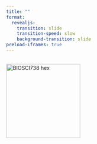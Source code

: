 ```yaml
---
title: ""
format:
  revealjs:
    transition: slide
    transition-speed: slow
    background-transition: slide
preload-iframes: true
---
```


## {background-iframe="src/index.html"}

<img src="https://raw.githubusercontent.com/BIOSCI738/cowstats/main/img/coxhex.png" alt="BIOSCI738 hex" width="200" height="200">

## {background-image="https://raw.githubusercontent.com/BIOSCI738/cowstats/main/img/statistical_inference.png" background-size="contain"}

## {background-image="https://raw.githubusercontent.com/BIOSCI738/cowstats/main/img/randomisation.png" background-size="contain"}

## {background-image="https://raw.githubusercontent.com/BIOSCI738/cowstats/main/img/bootstrapping.png" background-size="contain"}

## {background-image="https://raw.githubusercontent.com/BIOSCI738/cowstats/main/img/distributions.png" background-size="contain"}

## {background-image="https://raw.githubusercontent.com/BIOSCI738/cowstats/main/img/mle_p.png" background-size="contain"}

## {background-image="https://raw.githubusercontent.com/BIOSCI738/cowstats/main/img/mle_mu_sigma.png" background-size="contain"}

